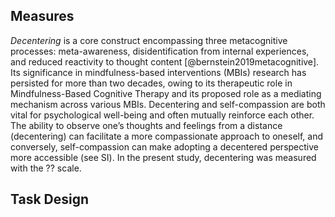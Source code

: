 
## Measures

*Decentering* is a core construct encompassing three metacognitive processes: meta-awareness, disidentification from internal experiences, and reduced reactivity to thought content [@bernstein2019metacognitive]. Its significance in mindfulness-based interventions (MBIs) research has persisted for more than two decades, owing to its therapeutic role in Mindfulness-Based Cognitive Therapy and its proposed role as a mediating mechanism across various MBIs. Decentering and self-compassion are both vital for psychological well-being and often mutually reinforce each other. The ability to observe one's thoughts and feelings from a distance (decentering) can facilitate a more compassionate approach to oneself, and conversely, self-compassion can make adopting a decentered perspective more accessible (see SI). In the present study, decentering was measured with the ?? scale.


## Task Design
